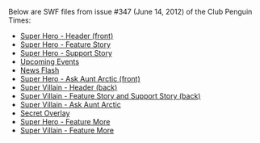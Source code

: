 Below are SWF files from issue #347 (June 14, 2012) of the Club Penguin Times:

*[[Media:News347HeaderFront.swf|Super Hero - Header (front)]]
*[[Media:News347FeatureStory.swf|Super Hero - Feature Story]]
*[[Media:News347SupportStory.swf|Super Hero - Support Story]]
*[[Media:News347UpcomingEvents.swf|Upcoming Events]]
*[[Media:News347NewsFlash.swf|News Flash]]
*[[Media:News347AskAuntArcticFront.swf|Super Hero - Ask Aunt Arctic (front)]]
*[[Media:News347HeaderBack.swf|Super Villain - Header (back)]]
*[[Media:News347AskAuntArcticBack.swf|Super Villain - Feature Story and Support Story (back)]]
*[[Media:News347JokesAndRiddles.swf|Super Villain - Ask Aunt Arctic]]
*[[Media:News347SecretOverlay.swf|Secret Overlay]]
*[[Media:News347FeatureMore.swf|Super Hero - Feature More]]
*[[Media:News347SupportMore.swf|Super Villain - Feature More]]
